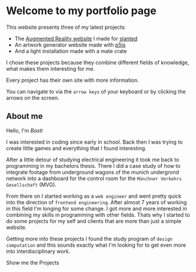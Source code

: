 
<title>Portfolio</title>

# Welcome to my portfolio page

This website presents three of my latest projects:

- The [Augmented Reality website](https://www.slanted.de/ai/) I made for [slanted](https://www.slanted.de/)
- An artwork generator website made with [p5js](https://p5js.org/)
- And a light installation made with a mate crate

I chose these projects because they combine different fields of knowledge, what makes them
interesting for me.

Every project has their own site with more information.

You can navigate to via the `arrow keys` of your keyboard or by
clicking the arrows on the screen.


## About me

Hello, I'm *Basti*

I was interested in coding since early in school. Back then I was trying to create little games and
everything that I found interesting.

After a little detour of studying electrical engineering it took me back to programming in my
bachelors thesis. There I did a case study of how to integrate footage from underground wagons of
the munich undergrond network into a dashboard for the control room for the
`Münchner Verkehrs Gesellschaft` (MVG).

From there on I started working as a `web engineer` and went pretty quick into the direction of
`frontend engineering`. After almost 7 years of working in this field I'm longing for some change.
I got more and more interested in combining my skills in programming with other fields. Thats why I
started to do some projects for my self and clients that are more than just a simple website.

Getting more into these projects I found the study program of `design computation` and this sounds
exactly what I'm looking for to get even more into interdisciplinary work.

<NextPageLink to={routes[1]}>Show me the Projects</NextPageLink>
